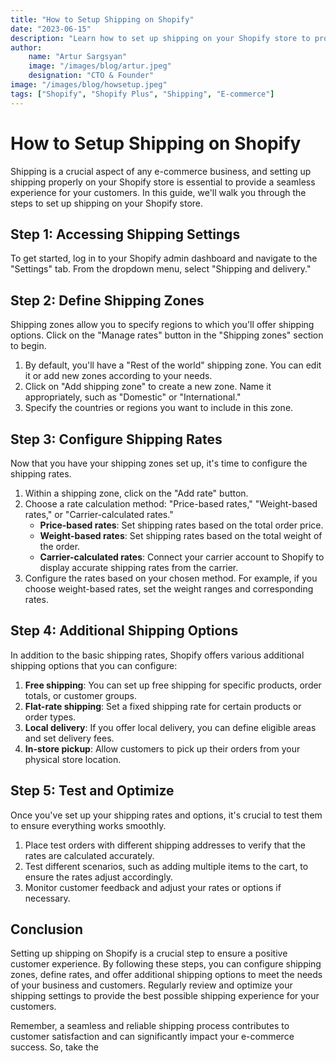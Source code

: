 ```yaml
---
title: "How to Setup Shipping on Shopify"
date: "2023-06-15"
description: "Learn how to set up shipping on your Shopify store to provide a seamless experience for your customers. Follow these steps to configure shipping zones, define rates, and offer additional shipping options."
author:
    name: "Artur Sargsyan"
    image: "/images/blog/artur.jpeg"
    designation: "CTO & Founder"
image: "/images/blog/howsetup.jpeg"
tags: ["Shopify", "Shopify Plus", "Shipping", "E-commerce"]
---
```


# How to Setup Shipping on Shopify

Shipping is a crucial aspect of any e-commerce business, and setting up shipping properly on your Shopify store is essential to provide a seamless experience for your customers. In this guide, we'll walk you through the steps to set up shipping on your Shopify store.

## Step 1: Accessing Shipping Settings

To get started, log in to your Shopify admin dashboard and navigate to the "Settings" tab. From the dropdown menu, select "Shipping and delivery."

## Step 2: Define Shipping Zones

Shipping zones allow you to specify regions to which you'll offer shipping options. Click on the "Manage rates" button in the "Shipping zones" section to begin.

1. By default, you'll have a "Rest of the world" shipping zone. You can edit it or add new zones according to your needs.
2. Click on "Add shipping zone" to create a new zone. Name it appropriately, such as "Domestic" or "International."
3. Specify the countries or regions you want to include in this zone.

## Step 3: Configure Shipping Rates

Now that you have your shipping zones set up, it's time to configure the shipping rates.

1. Within a shipping zone, click on the "Add rate" button.
2. Choose a rate calculation method: "Price-based rates," "Weight-based rates," or "Carrier-calculated rates."
   - **Price-based rates**: Set shipping rates based on the total order price.
   - **Weight-based rates**: Set shipping rates based on the total weight of the order.
   - **Carrier-calculated rates**: Connect your carrier account to Shopify to display accurate shipping rates from the carrier.
3. Configure the rates based on your chosen method. For example, if you choose weight-based rates, set the weight ranges and corresponding rates.

## Step 4: Additional Shipping Options

In addition to the basic shipping rates, Shopify offers various additional shipping options that you can configure:

1. **Free shipping**: You can set up free shipping for specific products, order totals, or customer groups.
2. **Flat-rate shipping**: Set a fixed shipping rate for certain products or order types.
3. **Local delivery**: If you offer local delivery, you can define eligible areas and set delivery fees.
4. **In-store pickup**: Allow customers to pick up their orders from your physical store location.

## Step 5: Test and Optimize

Once you've set up your shipping rates and options, it's crucial to test them to ensure everything works smoothly.

1. Place test orders with different shipping addresses to verify that the rates are calculated accurately.
2. Test different scenarios, such as adding multiple items to the cart, to ensure the rates adjust accordingly.
3. Monitor customer feedback and adjust your rates or options if necessary.

## Conclusion

Setting up shipping on Shopify is a crucial step to ensure a positive customer experience. By following these steps, you can configure shipping zones, define rates, and offer additional shipping options to meet the needs of your business and customers. Regularly review and optimize your shipping settings to provide the best possible shipping experience for your customers.

Remember, a seamless and reliable shipping process contributes to customer satisfaction and can significantly impact your e-commerce success. So, take the

